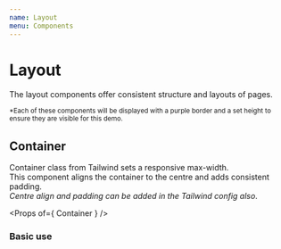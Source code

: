 ```yaml
---
name: Layout
menu: Components
---
```



# Layout
The layout components offer consistent structure and layouts of pages.

<small>*Each of these components will be displayed with a purple border and a set height to ensure they are visible for this demo.</small>

## Container
Container class from Tailwind sets a responsive max-width.<br />
This component aligns the container to the centre and adds consistent padding.<br />
_Centre align and padding can be added in the Tailwind config also_.

<Props of={ Container } />

### Basic use
<Playground>
    <Container classList="h-16 border-2 border-purple-2" />
</Playground>
